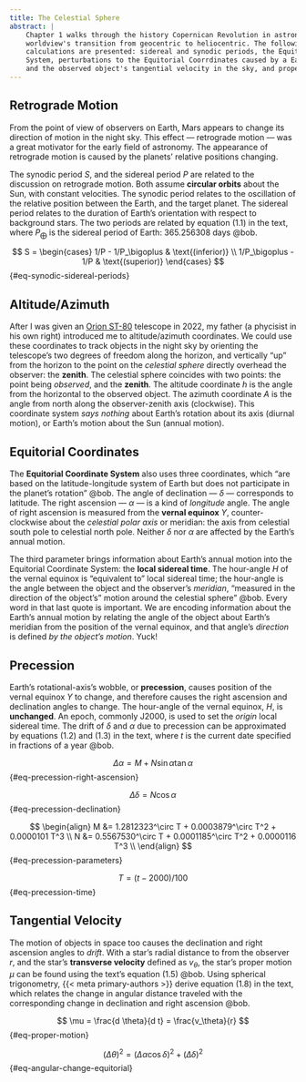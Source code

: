 ```yaml
---
title: The Celestial Sphere
abstract: |
    Chapter 1 walks through the history Copernican Revolution in astronomy --- our 
    worldview's transition from geocentric to heliocentric. The following approximate 
    calculations are presented: sidereal and synodic periods, the Equitorial Coordinate 
    System, perturbations to the Equitorial Coorrdinates caused by a Earth's precession
    and the observed object's tangential velocity in the sky, and proper time.
---
```


## Retrograde Motion {#sec-retrograde}

From the point of view of observers on Earth, Mars appears to change its direction of 
motion in the night sky. This effect --- retrograde motion --- was a great motivator
for the early field of astronomy. The appearance of retrograde motion is caused by the 
planets' relative positions changing. 

The synodic period $S$, and the sidereal period $P$ are related to the discussion on 
retrograde motion. Both assume **circular orbits** about the Sun, with constant velocities. 
The synodic period relates to the oscillation of the relative position between the Earth,
and the target planet. The sidereal period relates to the duration of Earth's orientation
with respect to background stars. The two periods are related by equation (1.1) in the text,
where $P_\bigoplus$ is the sidereal period of Earth: $365.256308$ days @bob.

$$
S = \begin{cases}
1/P - 1/P_\bigoplus & \text{(inferior)} \\
1/P_\bigoplus - 1/P & \text{(superior)}
\end{cases}
$$ {#eq-synodic-sidereal-periods}

## Altitude/Azimuth {#sec-alt-az}

After I was given an [Orion ST-80](https://www.google.com/search?client=safari&rls=en&q=orion+st-80&ie=UTF-8&oe=UTF-8)
telescope in 2022, my father (a phycisist in his own right) introduced me to altitude/azimuth 
coordinates. We could use these coordinates to track objects in the night sky by orienting the 
telescope's two degrees of freedom along the horizon, and vertically "up" from the horizon to
the point on the _celestial sphere_ directly overhead the observer: the **zenith**. The 
celestial sphere coincides with two points: the point being _observed_, and the __zenith__.
The altitude coordinate $h$ is the angle from the horizontal to the observed object. The azimuth
coordinate $A$ is the angle from north along the observer-zenith axis (clockwise).
This coordinate system _says nothing_ about Earth's rotation about its axis (diurnal motion), 
or Earth's motion about the Sun (annual motion). 

## Equitorial Coordinates {#sec-equitorial}

The **Equitorial Coordinate System** also uses three coordinates, which "are based on the
latitude-longitude system of Earth but does not participate in the planet's rotation" 
@bob. The angle of declination --- $\delta$ --- corresponds to latitude. The right ascension
--- $\alpha$ --- is a kind of _longitude_ angle. The angle of right ascension is measured 
from the **vernal equinox** $\Upsilon$, counter-clockwise about the _celestial polar axis_ or meridian: 
the axis from celestial south pole to celestial north pole. Neither $\delta$ nor $\alpha$ are 
affected by the Earth's annual motion. 

The third parameter brings information about Earth's annual motion into the Equitorial 
Coordinate System: the **local sidereal time**. The hour-angle $H$
of the vernal equinox is "equivalent to" local sidereal time; the hour-angle is the angle
between the object and the observer's _meridian_, "measured in the direction of the object's"
motion around the celestial sphere" @bob. Every word in that last quote is important. We 
are encoding information about the Earth's annual motion by relating the angle of the 
object about Earth's meridian from the position of the vernal equinox, and that angle's 
_direction_ is defined _by the object's motion_. Yuck!

## Precession {#sec-precession}

Earth's rotational-axis's wobble, or **precession**, causes position of the vernal equinox
$\Upsilon$ to change, and therefore causes the right ascension and declination angles to 
change. The hour-angle of the vernal equinox, $H$, is **unchanged**. An epoch, commonly
J2000, is used to set the _origin_ local sidereal time. The drift of $\delta$ and $\alpha$
due to precession can be approximated by equations (1.2) and (1.3) in the text, where $t$
is the current date specified in fractions of a year @bob.

$$
\Delta\alpha = M + N \sin\alpha \tan\alpha
$$ {#eq-precession-right-ascension}

$$
\Delta\delta = N \cos\alpha
$$ {#eq-precession-declination}

$$
\begin{align}
M &= 1.2812323^\circ T + 0.0003879^\circ T^2 + 0.0000101 T^3 \\
N &= 0.5567530^\circ T + 0.0001185^\circ T^2 + 0.0000116 T^3 \\
\end{align}
$$ {#eq-precession-parameters}

$$
T = (t - 2000) / 100
$$ {#eq-precession-time}

## Tangential Velocity {#sec-tangential-velocity}

The motion of objects in space too causes the declination and right ascension angles
to _drift_. With a star's radial distance to from the observer $r$, and
the star's **transverse velocity** defined as $v_\theta$, the star's proper motion $\mu$ 
can be found using the text's equation (1.5) @bob. 
Using spherical trigonometry, {{< meta primary-authors >}} derive equation (1.8) in the 
text, which relates the change in angular distance traveled with the corresponding change
in declination and right ascension @bob.

$$
\mu = \frac{d \theta}{d t} = \frac{v_\theta}{r}
$$ {#eq-proper-motion}

$$
(\Delta \theta)^2 = (\Delta \alpha \cos\delta)^2 + (\Delta \delta)^2
$$ {#eq-angular-change-equitorial}